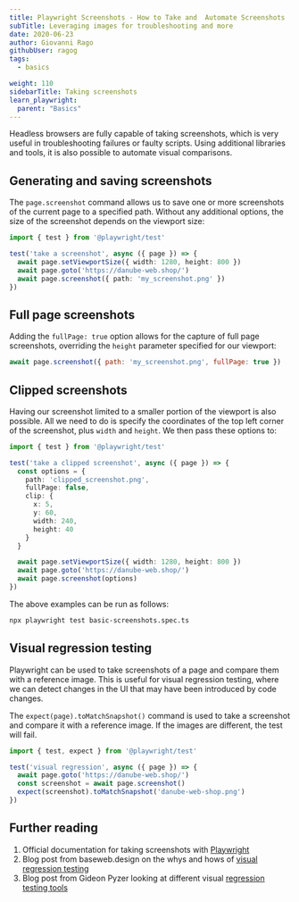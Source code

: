```yaml
---
title: Playwright Screenshots - How to Take and  Automate Screenshots
subTitle: Leveraging images for troubleshooting and more
date: 2020-06-23
author: Giovanni Rago
githubUser: ragog
tags:
  - basics

weight: 110
sidebarTitle: Taking screenshots
learn_playwright:
  parent: "Basics"
---
```


Headless browsers are fully capable of taking screenshots, which is very useful in troubleshooting failures or faulty scripts. Using additional libraries and tools, it is also possible to automate visual comparisons.



## Generating and saving screenshots

The `page.screenshot` command allows us to save one or more screenshots of the current page to a specified path. Without any additional options, the size of the screenshot depends on the viewport size:

```ts basic-screenshot.spec.ts
import { test } from '@playwright/test'

test('take a screenshot', async ({ page }) => {
  await page.setViewportSize({ width: 1280, height: 800 })
  await page.goto('https://danube-web.shop/')
  await page.screenshot({ path: 'my_screenshot.png' })
})

```


## Full page screenshots

Adding the `fullPage: true` option allows for the capture of full page screenshots, overriding the `height` parameter specified for our viewport:

```js
await page.screenshot({ path: 'my_screenshot.png', fullPage: true })
```

## Clipped screenshots

Having our screenshot limited to a smaller portion of the viewport is also possible. All we need to do is specify the coordinates of the top left corner of the screenshot, plus `width` and `height`. We then pass these options to:

```ts basic-screenshot-clipped.spec.ts
import { test } from '@playwright/test'

test('take a clipped screenshot', async ({ page }) => {
  const options = {
    path: 'clipped_screenshot.png',
    fullPage: false,
    clip: {
      x: 5,
      y: 60,
      width: 240,
      height: 40
    }
  }

  await page.setViewportSize({ width: 1280, height: 800 })
  await page.goto('https://danube-web.shop/')
  await page.screenshot(options)
})

```


The above examples can be run as follows:
```sh
npx playwright test basic-screenshots.spec.ts
```

## Visual regression testing

Playwright can be used to take screenshots of a page and compare them with a reference image. This is useful for visual 
regression testing, where we can detect changes in the UI that may have been introduced by code changes.

The `expect(page).toMatchSnapshot()` command is used to take a screenshot and compare it with a reference image. If the images are different, the test will fail.

```ts visual-regression.spec.ts
import { test, expect } from '@playwright/test'

test('visual regression', async ({ page }) => {
  await page.goto('https://danube-web.shop/')
  const screenshot = await page.screenshot()
  expect(screenshot).toMatchSnapshot('danube-web-shop.png')
})
```



## Further reading
1. Official documentation for taking screenshots with [Playwright](https://playwright.dev/docs/verification?_highlight=screenshot#screenshots)
2. Blog post from baseweb.design on the whys and hows of [visual regression testing](https://baseweb.design/blog/visual-regression-testing/)
3. Blog post from Gideon Pyzer looking at different visual [regression testing tools](https://gideonpyzer.dev/blog/2018/06/25/visual-regression-testing/)
